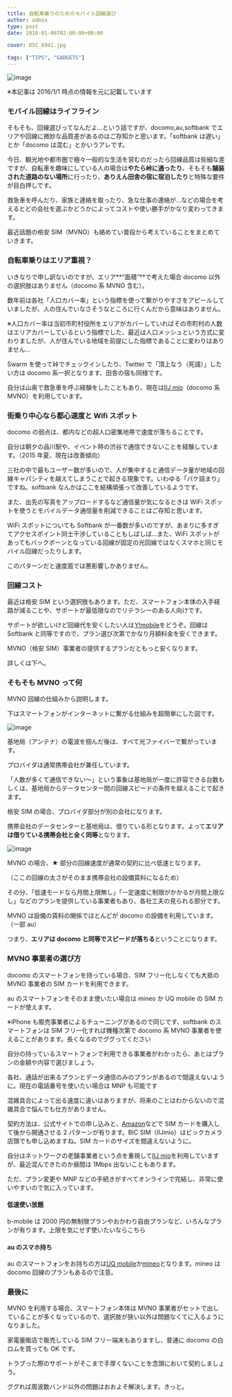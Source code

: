 ---
title: 自転車乗りのためのモバイル回線選び
author: admin
type: post
date: 2016-01-06T02:00:00+00:00

cover: DSC_6941.jpg

tags: ["TIPS", "GADGETS"]
---

![image](./DSC_6941.jpg)

※本記事は 2016/1/1 時点の情報を元に記載しています

### モバイル回線はライフライン

そもそも、回線選びってなんだよ…という話ですが、docomo,au,softbank でエリアや回線に微妙な品質差があるのはご存知かと思います。「softbank は遅い」とか「docomo は混む」とかいうアレです。

今日、観光地や都市圏で極々一般的な生活を営むのだったら回線品質は些細な差ですが、自転車を趣味にしている人の場合は**やたら峠に通ったり**、そもそも**舗装された道路のない場所**に行ったり、**ありえん田舎の宿に宿泊したり**と特殊な要件が目白押しです。

救急車を呼んだり、家族と連絡を取ったり、急な仕事の連絡が…などの場合を考えるとどの会社を選ぶかどうかによってコストや使い勝手がかなり変わってきます。

最近話題の格安 SIM（MVNO）も絡めてい普段から考えていることをまとめていきます。

### 自転車乗りはエリア重視？

いきなりで申し訳ないのですが、エリア**&#8220;面積&#8221;**で考えた場合 docomo 以外の選択肢はありません（docomo 系 MVNO 含む）。

数年前は各社「人口カバー率」という指標を使って繋がりやすさをアピールしていましたが、人の住んでいなさそうなところに行くんだから意味はありません。

※人口カバー率は当初市町村役所をエリアがカバーしていればその市町村の人数はエリアカバーしているという指標でした、最近は人口メッシュという方式に変わりましたが、人が住んでいる地域を前提にした指標であることに変わりはありません…

Swarm を使って峠でチェックインしたり、Twitter で「頂上なう（死語）」したい方は docomo 系一択となります、田舎の宿も同様です。

自分は山奥で救急車を呼ぶ経験をしたこともあり、現在は<a rel="nofollow" href="http://www.amazon.co.jp/gp/product/B00J8B7WWG/ref=as_li_ss_tl?ie=UTF8&#038;camp=247&#038;creative=7399&#038;creativeASIN=B00J8B7WWG&#038;linkCode=as2&#038;tag=gensobunya-22">IIJ mio</a>（docomo 系 MVNO）を利用しています。

### 街乗り中心なら都心速度と Wifi スポット

docomo の弱点は、都内などの超人口密集地帯で速度が落ちることです。

自分は朝夕の品川駅や、イベント時の渋谷で通信できないことを経験しています。（2015 年夏、現在は改善傾向）

三社の中で最もユーザー数が多いので、人が集中すると通信データ量が地域の回線キャパシティを越えてしまうことで起きる現象です。いわゆる「パケ詰まり」ですね。softbank なんかはここを結構頑張って改善しているようです。

また、出先の写真をアップロードするなど通信量が気になるときは WiFi スポットを使うとモバイルデータ通信量を削減できることはご存知と思います。

WiFi スポットについても Softbank が一番数が多いのですが、あまりに多すぎてアクセスポイント同士干渉していることもしばしば…また、WiFi スポットがあってもバックボーンとなっている回線が固定の光回線ではなくスマホと同じモバイル回線だったりします。

このパターンだと速度面では悪影響しかありません。

### 回線コスト

最近は格安 SIM という選択肢もあります。ただ、スマートフォン本体の入手経路が減ることや、サポートが最低限なのでリテラシーのある人向けです。

サポートが欲しいけど回線代を安くしたい人は<a href="http://ck.jp.ap.valuecommerce.com/servlet/referral?sid=3171302&pid=883913904" target="_blank"><img border="0" src="https://ad.jp.ap.valuecommerce.com/servlet/gifbanner?sid=3171302&pid=883913904" height="1" width="1" />Y!mobile</a>をどうぞ。回線は Softbank と同等ですので、プラン選び次第でかなり月額料金を安くできます。

MVNO（格安 SIM）事業者の提供するプランだともっと安くなります。

詳しくは下へ。

### そもそも MVNO って何

MVNO 回線の仕組みから説明します。

下はスマートフォンがインターネットに繋がる仕組みを超簡単にした図です。

![image](./gaiyou.png)

基地局（アンテナ）の電波を掴んだ後は、すべて光ファイバーで繋がっています。

プロバイダは通常携帯会社が兼任しています。

「人数が多くて通信できない～」という事象は基地局が一度に許容できる台数もしくは、基地局からデータセンター間の回線スピードの条件を越えることで起きます。

格安 SIM の場合、プロバイダ部分が別の会社になります。

携帯会社のデータセンターと基地局は、借りている形となります。よって**エリアは借りている携帯会社と全く同等**となります。

![image](./mvno.png)

MVNO の場合、★ 部分の回線速度が通常の契約に比べ低速となります。

（ここの回線の太さがそのまま携帯会社の設備賃料になるため）

その分、「低速モードなら月間上限無し」「一定速度に制限がかかるが月間上限なし」などのプランを提供している事業者もあり、各社工夫の見られる部分です。

MVNO は設備の賃料の関係でほとんどが docomo の設備を利用しています。（一部 au）

つまり、**エリアは docomo と同等でスピードが落ちる**ということになります。

### MVNO 事業者の選び方

docomo のスマートフォンを持っている場合、SIM フリー化しなくても大抵の MVNO 事業者の SIM カードを利用できます。

au のスマートフォンをそのまま使いたい場合は mineo か UQ mobile の SIM カードが使えます。

※iPhone も販売事業者によるチューニングがあるので同じです、softbank のスマートフォンは SIM フリー化すれば機種次第で docomo 系 MVNO 事業者を使えることがあります。長くなるのでググってください

自分の持っているスマートフォンで利用できる事業者がわかったら、あとはプランの金額や内容で選びましょう。

各社、通話が出来るプランとデータ通信のみのプランがあるので間違えないように。現在の電話番号を使いたい場合は MNP も可能です

混雑具合によって出る速度に違いはありますが、将来のことはわからないので混雑具合で悩んでも仕方がありません。

契約方法は、公式サイトでの申し込みと、<a href="http://www.amazon.co.jp/s/ref=as_li_ss_tl?_encoding=UTF8&camp=247&creative=7399&field-keywords=MVNO&linkCode=ur2&tag=gensobunya-22&url=search-alias%3Daps" target="_blank">Amazon</a>などで SIM カードを購入して後から開通させる 2 パターンが有ります。BIC SIM（IIJmio）はビックカメラ店頭でも申し込めますね。SIM カードのサイズを間違えないように。

自分はネットワークの老舗事業者という点を重視して<a rel="nofollow" href="http://www.amazon.co.jp/gp/product/B00J8B7WWG/ref=as_li_ss_tl?ie=UTF8&#038;camp=247&#038;creative=7399&#038;creativeASIN=B00J8B7WWG&#038;linkCode=as2&#038;tag=gensobunya-22">IIJ mio</a>を利用していますが、最近混んできたのか昼間は 1Mbps 出ないこともあります。

ただ、プラン変更や MNP などの手続きがすべてオンラインで完結し、非常に使いやすいので気に入っています。

<LinkBox isAmazonLink url="https://www.amazon.co.jp/dp/B00J8B7WWG/" />

#### 低速使い放題

b-mobile は 2000 円の無制限プランやおかわり自由プランなど、いろんなプランが有ります。上限を気にせず使いたいならこちら

<LinkBox isAmazonLink url="https://www.amazon.co.jp/dp/B00QQ4GS3M/" />

#### au のスマホ持ち

au のスマートフォンをお持ちの方は<a rel="nofollow" href="http://www.amazon.co.jp/gp/product/B016B4FGXE/ref=as_li_ss_tl?ie=UTF8&#038;camp=247&#038;creative=7399&#038;creativeASIN=B016B4FGXE&#038;linkCode=as2&#038;tag=gensobunya-22">UQ mobile</a>か<a rel="nofollow" href="http://www.amazon.co.jp/gp/product/B00UT26M0Q/ref=as_li_ss_tl?ie=UTF8&#038;camp=247&#038;creative=7399&#038;creativeASIN=B00UT26M0Q&#038;linkCode=as2&#038;tag=gensobunya-22">mineo</a>となります。mineo は docomo 回線のプランもあるので注意。

<LinkBox isAmazonLink url="https://www.amazon.co.jp/dp/B016B4FGXE/" />

### 最後に

MVNO を利用する場合、スマートフォン本体は MVNO 事業者がセットで出していることが多くなっているので、選択肢が狭い以外は問題なくてに入るようになりました。

家電量販店で販売している SIM フリー端末もありますし、普通に docomo の白ロムを買っても OK です。

トラブった際のサポートがそこまで手厚くないことを念頭において契約しましょう。

ググれば周波数バンド以外の問題はおおよそ解決します。きっと。
